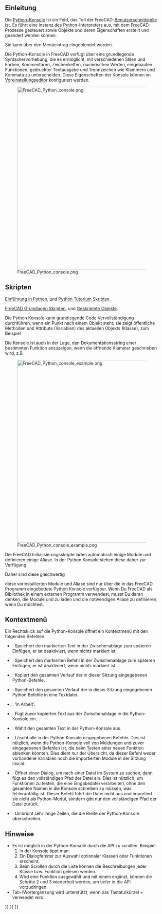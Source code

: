 <languages/>
{{TOCright}}

<span id="Introduction"></span>
== Einleitung ==

Die [[Python console/de|Python-Konsole]] ist ein Feld, das Teil der FreeCAD-[[interface/de|Benutzerschnittstelle]] ist. Es führt eine Instanz des [[Python/de|Python]]-Interpreters aus, mit dem FreeCAD-Prozesse gesteuert sowie Objekte und deren Eigenschaften erstellt und geändert werden können. 

Sie kann über den Menüeintrag {{MenuCommand|Ansicht → Paneele → Python-Konsole}} eingeblendet werden.

Die Python-Konsole in FreeCAD verfügt über eine grundlegende Syntaxhervorhebung, die es ermöglicht, mit verschiedenen Stilen und Farben, Kommentaren, Zeichenketten, numerischen Werten, eingebauten Funktionen, gedruckter Textausgabe und Trennzeichen wie Klammern und Kommata zu unterscheiden. Diese Eigenschaften der Konsole können im [[Preferences_Editor/de|Voreinstellungseditor]] konfiguriert werden.

[[File:FreeCAD_Python_console.png|600px]]

{{Caption|Die Python Konsole zeigt Meldungen an, wenn FreeCAD gerade gestartet wurde.}}

<span id="Scripting"></span>
== Skripten ==

{{Emphasis|Für absolute Anfänger, siehe:}} [[Introduction to Python/de|Einführung in Python]], und [[Python scripting tutorial/de|Python Tutorium Skripten]].

{{Emphasis|Siehe auch:}} [[FreeCAD Scripting Basics/de|FreeCAD Grundlagen Skripten]], und [[Scripted objects/de|Geskriptete Objekte]].

Die Python Konsole kann grundlegende Code Vervollständigung durchführen, wenn ein Punkt nach einem Objekt steht; sie zeigt öffentliche Methoden und Attribute (Variablen) des aktuellen Objekts (Klasse), zum Beispiel {{incode|obj.}}

Die Konsole ist auch in der Lage, den Dokumentationsstring einer bestimmten Funktion anzuzeigen, wenn die öffnende Klammer geschrieben wird, z.B. {{incode|function(}}

[[File:FreeCAD_Python_console_example.png|600px]]

{{Caption|Beispiel Python Code, der Objekte in der 3D Ansicht erzeugt.}}

Die FreeCAD Initialisierungsskripte laden automatisch einige Module und definieren einige Aliase. In der Python Konsole stehen diese daher zur Verfügung

{{Code|code=
App = FreeCAD
Gui = FreeCADGui
}}

Daher sind diese gleichwertig

{{Code|code=
App.newDocument()
FreeCAD.newDocument()
}}

{{Emphasis|Hinweis:}} diese vorinstallierten Module und Aliase sind nur über die in das FreeCAD Programm eingebettete Python Konsole verfügbar. Wenn Du FreeCAD als Bibliothek in einem externen Programm verwendest, musst Du daran denken, die Module {{incode|FreeCAD}} und {{incode|FreeCADGui}} zu laden und die notwendigen Aliase zu definieren, wenn Du möchtest.

<span id="Context_menu"></span>
==Kontextmenü==

Ein Rechtsklick auf die Python-Konsole öffnet ein Kontextmenü mit den folgenden Befehlen:
* {{MenuCommand|Kopieren}}: Speichert den markierten Text in der Zwischenablage zum späteren Einfügen; er ist deaktiviert, wenn nichts markiert ist.
* {{MenuCommand|Befehle kopieren}}: Speichert den markierten Befehl in der Zwischenablage zum späteren Einfügen; er ist deaktiviert, wenn nichts markiert ist.
* {{MenuCommand|Verlauf kopieren}}: Kopiert den gesamten Verlauf der in dieser Sitzung eingegebenen Python-Befehle.
* {{MenuCommand|Verlauf speichern unter…}}: Speichert den gesamten Verlauf der in dieser Sitzung eingegebenen Python Befehle in eine Textdatei.
* {{MenuCommand|Verlauf speichern}}: 'in Arbeit'.
* {{MenuCommand|Einfügen}}: Fügt zuvor kopierten Text aus der Zwischenablage in die Python-Konsole ein.
* {{MenuCommand|Alles auswählen}}: Wählt den gesamten Text in der Python-Konsole aus.
* {{MenuCommand|Konsole leeren}}: Löscht alle in der Python Konsole eingegebenen Befehle. Dies ist nützlich, wenn die Python-Konsole voll von Meldungen und zuvor eingegebenen Befehlen ist, die beim Testen einer neuen Funktion ablenken könnten. Dies dient nur der Übersicht, da dieser Befehl weder vorhandene Variablen noch die importierten Module in der Sitzung löscht.
* {{MenuCommand|Dateinamen einfügen…}}: Öffnet einen Dialog, um nach einer Datei im System zu suchen, dann fügt es den vollständigen Pfad der Datei ein. Dies ist nützlich, um Funktionen zu testen, die eine Eingabedatei verarbeiten, ohne den gesamten Namen in die Konsole schreiben zu müssen, was fehleranfällig ist. Dieser Befehl führt die Datei nicht aus und importiert sie nicht als Python-Modul, sondern gibt nur den vollständigen Pfad der Datei zurück.
* {{MenuCommand|Zeilenumbruch}}: Umbricht sehr lange Zeilen, die die Breite der Python-Konsole überschreiten.

<span id="Notes"></span>
==Hinweise==

* Es ist möglich in der Python-Konsole durch die API zu scrollen. Beispiel: 
*# In der Konsole tippt man: {{incode|FreeCAD.}}
*# Ein Dialogfenster zur Auswahl optionaler Klassen oder Funktionen erscheint.
*# Beim Scrollen durch die Liste können die Beschreibungen jeder Klasse bzw. Funktion gelesen werden.
*# Wird eine Funktion ausgewählt und mit einem {{incode|.}} ergänzt, können die Schritte 2 und 3 wiederholt werden, um tiefer in die API vorzudringen.
* Tab-/Wortergänzung wird unterstützt, wenn das Tastaturkürzel {{KEY|Ctrl}}+{{KEY|Space}} verwendet wird. 


{{Interface navi{{#translation:}}}}
{{Std Base navi{{#translation:}}}}
{{Userdocnavi{{#translation:}}}}